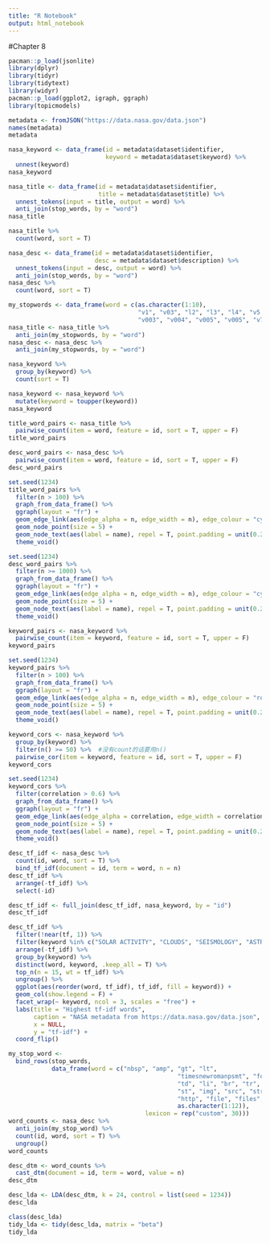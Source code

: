 ---
title: "R Notebook"
output: html_notebook
---

#Chapter 8

```{r}
pacman::p_load(jsonlite)
library(dplyr)
library(tidyr)
library(tidytext)
library(widyr)
pacman::p_load(ggplot2, igraph, ggraph)
library(topicmodels)
```

```{r}
metadata <- fromJSON("https://data.nasa.gov/data.json")
names(metadata)
metadata
```

```{r}
nasa_keyword <- data_frame(id = metadata$dataset$identifier,
                           keyword = metadata$dataset$keyword) %>% 
  unnest(keyword)
nasa_keyword
```

```{r}
nasa_title <- data_frame(id = metadata$dataset$identifier,
                         title = metadata$dataset$title) %>% 
  unnest_tokens(input = title, output = word) %>% 
  anti_join(stop_words, by = "word")
nasa_title
```
```{r}
nasa_title %>% 
  count(word, sort = T)
```
```{r}
nasa_desc <- data_frame(id = metadata$dataset$identifier,
                        desc = metadata$dataset$description) %>% 
  unnest_tokens(input = desc, output = word) %>% 
  anti_join(stop_words, by = "word") 
nasa_desc %>% 
  count(word, sort = T)
```
```{r}
my_stopwords <- data_frame(word = c(as.character(1:10),
                                    "v1", "v03", "l2", "l3", "l4", "v5.2.0", "v1.0",
                                    "v003", "v004", "v005", "v005", "v7", "ii"))
nasa_title <- nasa_title %>% 
  anti_join(my_stopwords, by = "word")
nasa_desc <- nasa_desc %>% 
  anti_join(my_stopwords, by = "word")
```

```{r}
nasa_keyword %>% 
  group_by(keyword) %>% 
  count(sort = T)
```
```{r}
nasa_keyword <- nasa_keyword %>% 
  mutate(keyword = toupper(keyword))
nasa_keyword
```
```{r}
title_word_pairs <- nasa_title %>% 
  pairwise_count(item = word, feature = id, sort = T, upper = F)
title_word_pairs
```
```{r}
desc_word_pairs <- nasa_desc %>% 
  pairwise_count(item = word, feature = id, sort = T, upper = F)
desc_word_pairs
```
```{r, fig.width=10}
set.seed(1234)
title_word_pairs %>% 
  filter(n > 100) %>% 
  graph_from_data_frame() %>% 
  ggraph(layout = "fr") + 
  geom_edge_link(aes(edge_alpha = n, edge_width = n), edge_colour = "cyan4") +
  geom_node_point(size = 5) +
  geom_node_text(aes(label = name), repel = T, point.padding = unit(0.2, "lines")) +
  theme_void()
```
```{r, fig.width=10}
set.seed(1234)
desc_word_pairs %>% 
  filter(n >= 1000) %>% 
  graph_from_data_frame() %>% 
  ggraph(layout = "fr") +
  geom_edge_link(aes(edge_alpha = n, edge_width = n), edge_colour = "cyan4") +
  geom_node_point(size = 5) +
  geom_node_text(aes(label = name), repel = T, point.padding = unit(0.2, "lines")) +
  theme_void()
```
```{r}
keyword_pairs <- nasa_keyword %>% 
  pairwise_count(item = keyword, feature = id, sort = T, upper = F)
keyword_pairs
```
```{r, fig.width=10}
set.seed(1234)
keyword_pairs %>% 
  filter(n > 100) %>% 
  graph_from_data_frame() %>% 
  ggraph(layout = "fr") +
  geom_edge_link(aes(edge_alpha = n, edge_width = n), edge_colour = "royalblue") +
  geom_node_point(size = 5) +
  geom_node_text(aes(label = name), repel = T, point.padding = unit(0.2, "lines")) +
  theme_void()
```
```{r}
keyword_cors <- nasa_keyword %>% 
  group_by(keyword) %>% 
  filter(n() >= 50) %>%  #没有count的话要用n()
  pairwise_cor(item = keyword, feature = id, sort = T, upper = F)
keyword_cors
```
```{r, fig.width=10}
set.seed(1234)
keyword_cors %>% 
  filter(correlation > 0.6) %>% 
  graph_from_data_frame() %>% 
  ggraph(layout = "fr") +
  geom_edge_link(aes(edge_alpha = correlation, edge_width = correlation), edge_colour = "royalblue") +
  geom_node_point(size = 5) +
  geom_node_text(aes(label = name), repel = T, point.padding = unit(0.2, "lines")) +
  theme_void()
```
```{r}
desc_tf_idf <- nasa_desc %>% 
  count(id, word, sort = T) %>% 
  bind_tf_idf(document = id, term = word, n = n)
desc_tf_idf %>% 
  arrange(-tf_idf) %>% 
  select(-id)
```
```{r}
desc_tf_idf <- full_join(desc_tf_idf, nasa_keyword, by = "id")
desc_tf_idf
```
```{r}
desc_tf_idf %>% 
  filter(!near(tf, 1)) %>% 
  filter(keyword %in% c("SOLAR ACTIVITY", "CLOUDS", "SEISMOLOGY", "ASTROPHYSICS", "HUMAN HEALTH", "BUDGET")) %>% 
  arrange(-tf_idf) %>% 
  group_by(keyword) %>% 
  distinct(word, keyword, .keep_all = T) %>% 
  top_n(n = 15, wt = tf_idf) %>% 
  ungroup() %>% 
  ggplot(aes(reorder(word, tf_idf), tf_idf, fill = keyword)) +
  geom_col(show.legend = F) +
  facet_wrap(~ keyword, ncol = 3, scales = "free") +
  labs(title = "Highest tf-idf words",
       caption = "NASA metadata from https://data.nasa.gov/data.json",
       x = NULL,
       y = "tf-idf") +
  coord_flip()
```
```{r}
my_stop_word <- 
  bind_rows(stop_words,
            data_frame(word = c("nbsp", "amp", "gt", "lt",
                                               "timesnewromanpsmt", "font",
                                               "td", "li", "br", "tr", "quot",
                                               "st", "img", "src", "strong",
                                               "http", "file", "files",
                                               as.character(1:12)), 
                                      lexicon = rep("custom", 30)))
word_counts <- nasa_desc %>% 
  anti_join(my_stop_word) %>% 
  count(id, word, sort = T) %>% 
  ungroup()
word_counts
```
```{r}
desc_dtm <- word_counts %>% 
  cast_dtm(document = id, term = word, value = n)
desc_dtm
```
```{r}
desc_lda <- LDA(desc_dtm, k = 24, control = list(seed = 1234))
desc_lda
```
```{r}
class(desc_lda)
tidy_lda <- tidy(desc_lda, matrix = "beta")
tidy_lda
```

